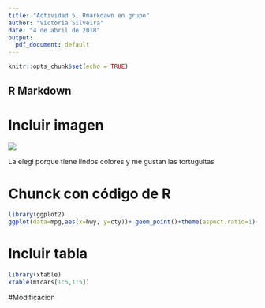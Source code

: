 ```yaml
---
title: "Actividad 5, Rmarkdawn en grupo"
author: "Victoria Silveira"
date: "4 de abril de 2018"
output:
  pdf_document: default
---
```


```r
knitr::opts_chunk$set(echo = TRUE)
```

## R Markdown

# Incluir imagen 
![](tortuga.jpg)

La elegi porque tiene lindos colores y me gustan las tortuguitas

# Chunck con código de R

```r
library(ggplot2)
ggplot(data=mpg,aes(x=hwy, y=cty))+ geom_point()+theme(aspect.ratio=1)+ labs(x="millas por galon en carretera", y="millas por galon en la ciudad", title="grafico de millas por galon")
```

# Incluir tabla

```r
library(xtable)
xtable(mtcars[1:5,1:5])
```

#Modificacion